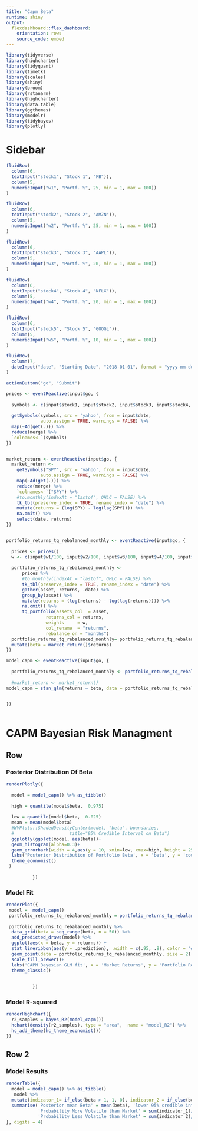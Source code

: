 ```yaml
---
title: "Capm Beta"
runtime: shiny
output:
  flexdashboard::flex_dashboard:
    orientation: rows
    source_code: embed
---
```



```r
library(tidyverse)
library(highcharter)
library(tidyquant)
library(timetk)
library(scales)
library(shiny)
library(broom)
library(rstanarm)
library(highcharter)
library(data.table)
library(ggthemes)
library(modelr)
library(tidybayes)
library(plotly)
```

Sidebar {.sidebar}
=====================================
  
```r

fluidRow(
  column(6,
  textInput("stock1", "Stock 1", "FB")),
  column(5,
  numericInput("w1", "Portf. %", 25, min = 1, max = 100))
)  

fluidRow(
  column(6,
  textInput("stock2", "Stock 2", "AMZN")),
  column(5,
  numericInput("w2", "Portf. %", 25, min = 1, max = 100))
)

fluidRow(
  column(6,
  textInput("stock3", "Stock 3", "AAPL")),
  column(5,
  numericInput("w3", "Portf. %", 20, min = 1, max = 100))
)

fluidRow(
  column(6,
  textInput("stock4", "Stock 4", "NFLX")),
  column(5,
  numericInput("w4", "Portf. %", 20, min = 1, max = 100))
)

fluidRow(
  column(6,
  textInput("stock5", "Stock 5", "GOOGL")),
  column(5,
  numericInput("w5", "Portf. %", 10, min = 1, max = 100))
)

fluidRow(
  column(7,
  dateInput("date", "Starting Date", "2018-01-01", format = "yyyy-mm-dd"))
)

actionButton("go", "Submit")
```


```r
prices <- eventReactive(input$go, {
  
  symbols <- c(input$stock1, input$stock2, input$stock3, input$stock4, input$stock5)
  
  getSymbols(symbols, src = 'yahoo', from = input$date, 
             auto.assign = TRUE, warnings = FALSE) %>% 
  map(~Ad(get(.))) %>% 
  reduce(merge) %>%
  `colnames<-`(symbols)
})


market_return <- eventReactive(input$go, {
  market_return <- 
    getSymbols("SPY", src = 'yahoo', from = input$date, 
             auto.assign = TRUE, warnings = FALSE) %>% 
    map(~Ad(get(.))) %>% 
    reduce(merge) %>%
    `colnames<-`("SPY") %>% 
    #to.monthly(indexAt = "lastof", OHLC = FALSE) %>% 
    tk_tbl(preserve_index = TRUE, rename_index = "date") %>%
    mutate(returns = (log(SPY) - log(lag(SPY)))) %>% 
    na.omit() %>%
    select(date, returns)
})


portfolio_returns_tq_rebalanced_monthly <- eventReactive(input$go, {
  
  prices <- prices()
  w <- c(input$w1/100, input$w2/100, input$w3/100, input$w4/100, input$w5/100)
  
  portfolio_returns_tq_rebalanced_monthly <- 
      prices %>% 
      #to.monthly(indexAt = "lastof", OHLC = FALSE) %>% 
      tk_tbl(preserve_index = TRUE, rename_index = "date") %>%
      gather(asset, returns, -date) %>% 
      group_by(asset) %>%  
      mutate(returns = (log(returns) - log(lag(returns)))) %>% 
      na.omit() %>%
      tq_portfolio(assets_col  = asset, 
               returns_col = returns,
               weights     = w,
               col_rename  = "returns",
               rebalance_on = "months")
  portfolio_returns_tq_rebalanced_monthly= portfolio_returns_tq_rebalanced_monthly %>% 
  mutate(beta = market_return()$returns)
})

model_capm <- eventReactive(input$go, {
  
  portfolio_returns_tq_rebalanced_monthly <- portfolio_returns_tq_rebalanced_monthly()
  
  #market_return <- market_return()
model_capm = stan_glm(returns ~ beta, data = portfolio_returns_tq_rebalanced_monthly, iter=1000)

  
})
  


```

CAPM Bayesian Risk Managment 
=====================================  

Row {.tabset .tabset-fade}
-------------------------------------

### Posterior Distribution Of Beta

```r

renderPlotly({
  
  model = model_capm() %>% as_tibble()
  
  high = quantile(model$beta,  0.975)
  
  low = quantile(model$beta,  0.025)
  mean = mean(model$beta)
  #WVPlots::ShadedDensityCenter(model, "beta", boundaries, 
  #                     title="95% Credible Interval on Beta") 
  ggplotly(ggplot(model, aes(beta))+
  geom_histogram(alpha=0.3)+
  geom_errorbarh(width = 4,aes(y = 10, xmin=low, xmax=high, height = 25), color = 'black')+
  labs('Posterior Distribution of Portfolio Beta', x = 'beta', y = 'count')+
  theme_economist()
 )
  
          })
```


### Model Fit

```r
renderPlot({
 model =  model_capm()
 portfolio_returns_tq_rebalanced_monthly = portfolio_returns_tq_rebalanced_monthly()
 
 portfolio_returns_tq_rebalanced_monthly %>%
  data_grid(beta = seq_range(beta, n = 50)) %>%
  add_predicted_draws(model) %>%
  ggplot(aes(x = beta, y = returns)) +
  stat_lineribbon(aes(y = .prediction), .width = c(.95, .8), color = "#09545D") +
  geom_point(data = portfolio_returns_tq_rebalanced_monthly, size = 2) +
  scale_fill_brewer()+
  labs('CAPM Bayesian GLM fit', x = 'Market Returns', y = 'Portfolio Returns')+
  theme_classic()
  
 
          })
```

### Model R-squared
```r
renderHighchart({
  r2_samples = bayes_R2(model_capm())
  hchart(density(r2_samples), type = "area",  name = "model_R2") %>% 
  hc_add_theme(hc_theme_economist())
})

```

Row 2 {data-height=100}
----------------------------------

### Model Results

```r
renderTable({
  model = model_capm() %>% as_tibble()
   model %>% 
  mutate(indicator_1= if_else(beta > 1, 1, 0), indicator_2 = if_else(beta < 1, 1, 0)) %>% 
  summarise('Posterior mean Beta' = mean(beta), 'lower 95% credible interval'= quantile(beta, p=0.025), 'upper 95% credible interval'= quantile(beta, p=0.975),
            'Probability More Volatile than Market' = sum(indicator_1)/ n(),
            'Probability Less Volatile than Market' = sum(indicator_2)/ n())
}, digits = 4)
```